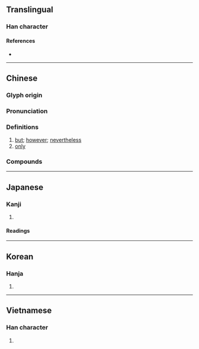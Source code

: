 {{character info/new}}
==Translingual==

===Han character===
{{Han char|rn=61|rad=心|as=08|sn=11|four=90014|canj=POG|ids=⿰忄隹}}

====References====
* {{Han ref|kx=0391.170|dkj=10820|dj=0726.030|hdz=42316.030|uh=60DF|ud=24799|bh=B1A9|bd=45481}}

----

==Chinese==
{{zh-forms}}

===Glyph origin===
{{Han etym}}

===Pronunciation===
{{zh-pron
|m=wéi
|c=wai4
|mc=y
|oc=y
|cat=prep,adv,con,a
}}

===Definitions===
{{zh-hanzi}}

# [[but]]; [[however]]; [[nevertheless]]
# [[only]]

===Compounds===
{{zh-der|惟命是聽|匪惟|惟命是從|令出惟行|惟力是視|惟精惟一|惟恐|惟利是營|惟利是圖|不惟|伏惟|人心惟危|惟利是逐|思惟|惟天可表|授職惟賢|正思惟|禍福惟人|洪惟|民惟邦本|明德惟馨|非惟|惟妙惟肖}}

----

==Japanese==

===Kanji===
{{ja-kanji|grade=|rs=心08}}

# {{defn|lang=ja|sort=心08}}

====Readings====
{{ja-readings
|goon=ゆい
|kanon=い<ゐ
|kun=おも-うに, おも-んみる, これ
|nanori=よし, のぶ, ただ
}}

----

==Korean==

===Hanja===
{{ko-hanja|hangeul=유|eumhun=|rv=yu|mr=yu|y=yu}}

# {{defn|lang=ko|sort=心08}}

----

==Vietnamese==

===Han character===
{{vi-hantu|[[duy]]|rs=心08}}

# {{defn|lang=vi|sort=心08}}
